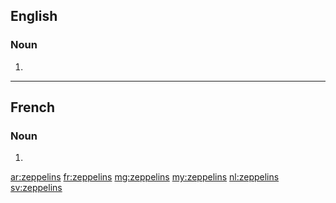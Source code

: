 ==English==

===Noun===
{{head|en|plural}}

# {{plural of|zeppelin|lang=en}}

----

==French==

===Noun===
{{head|fr|plural|g=?}}

# {{plural of|zeppelin|lang=fr}}

[[ar:zeppelins]]
[[fr:zeppelins]]
[[mg:zeppelins]]
[[my:zeppelins]]
[[nl:zeppelins]]
[[sv:zeppelins]]